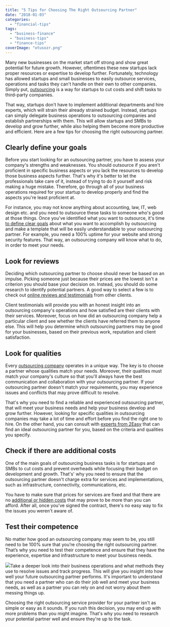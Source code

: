 ```yaml
---
title: "5 Tips for Choosing The Right Outsourcing Partner"
date: "2018-01-03"
categories: 
  - "financial-tips"
tags: 
  - "business-finance"
  - "business-tips"
  - "finance-tips"
coverImage: "otusozr.png"
---
```


Many new businesses on the market start off strong and show great potential for future growth. However, oftentimes these new startups lack proper resources or expertise to develop further. Fortunately, technology has allowed startups and small businesses to easily outsource services, operations and tasks they can't handle on their own to other companies. Simply put, [outsourcing](https://www.thebalance.com/what-is-outsourcing-2533662) is a way for startups to cut costs and shift tasks to third-party companies.

That way, startups don't have to implement additional departments and hire experts, which will strain their already strained budget. Instead, startups can simply delegate business operations to outsourcing companies and establish partnerships with them. This will allow startups and SMBs to develop and grow further, while also helping them become more productive and efficient. Here are a few tips for choosing the right outsourcing partner.

## Clearly define your goals

Before you start looking for an outsourcing partner, you have to assess your company's strengths and weaknesses. You should outsource if you aren't proficient in specific business aspects or you lack the resources to develop those business aspects further. That's why it's better to let the professionals take care of it, instead of trying to do it yourself and risk making a huge mistake. Therefore, go through all of your business operations required for your startup to develop properly and find the aspects you're least proficient at.

For instance, you may not know anything about accounting, law, IT, web design etc. and you need to outsource these tasks to someone who's good at those things. Once you've identified what you want to outsource, it's time [to define clear goals](https://www.forbes.com/sites/chuckcohn/2015/03/19/strategic-ways-to-outsource-and-when-to-do-it/#5764f4402fcb) about what you want to accomplish by outsourcing and make a template that will be easily understandable to your outsourcing partner. For example, you need a 100% uptime for your website and strong security features. That way, an outsourcing company will know what to do, in order to meet your needs.

## Look for reviews

Deciding which outsourcing partner to choose should never be based on an impulse. Picking someone just because their prices are the lowest isn't a criterion you should base your decision on. Instead, you should do some research to identify potential partners. A good way to select a few is to check out [online reviews and testimonials](https://searchengineland.com/88-consumers-trust-online-reviews-much-personal-recommendations-195803) from other clients.

Client testimonials will provide you with an honest insight into an outsourcing company's operations and how satisfied are their clients with their services. Moreover, focus on how did an outsourcing company help a particular client and see whether the clients have referred them to anyone else. This will help you determine which outsourcing partners may be good for your businesses, based on their previous work, reputation and client satisfaction.

## Look for qualities

Every [outsourcing company](http://imperiumapps.com) operates in a unique way. The key is to choose a partner whose qualities match your needs. Moreover, their qualities must match your company's culture so that you'll always have the best communication and collaboration with your outsourcing partner. If your outsourcing partner doesn't match your requirements, you may experience issues and conflicts that may prove difficult to resolve.

That's why you need to find a reliable and experienced outsourcing partner, that will meet your business needs and help your business develop and grow further. However, looking for specific qualities in outsourcing companies may take a lot of time and effort before you find the right one to hire. On the other hand, you can consult with [experts from 2Easy](https://www.2easy.com.hk/) that can find an ideal outsourcing partner for you, based on the criteria and qualities you specify.

## Check if there are additional costs

One of the main goals of outsourcing business tasks is for startups and SMBs to cut costs and prevent overheads while focusing their budget on development and growth. That's' why you need to ensure that the outsourcing partner doesn't charge extra for services and implementations, such as infrastructure, connectivity, communications, etc.

You have to make sure that prices for services are fixed and that there are no [additional or hidden costs](https://www.forbes.com/sites/forbesinsights/2013/03/29/the-hidden-costs-of-outsourcing/#7e4e8f1c71c7) that may prove to be more than you can afford. After all, once you've signed the contract, there's no easy way to fix the issues you weren't aware of.

## Test their competence

No matter how good an outsourcing company may seem to be, you still need to be 100% sure that you’re choosing the right outsourcing partner. That’s why you need to test their competence and ensure that they have the experience, expertise and infrastructure to meet your business needs.

![](/images/blog-images/pexels-photo-567633-1024x685.jpeg)Take a deeper look into their business operations and what methods they use to resolve issues and track progress. This will give you insight into how well your future outsourcing partner performs. It's important to understand that you need a partner who can do their job well and meet your business needs, as well as a partner you can rely on and not worry about them messing things up.

Choosing the right outsourcing service provider for your partner isn't as simple or easy as it sounds. If you rush this decision, you may end up with more problems than you might imagine. That's why you need to research your potential partner well and ensure they're up to the task.
